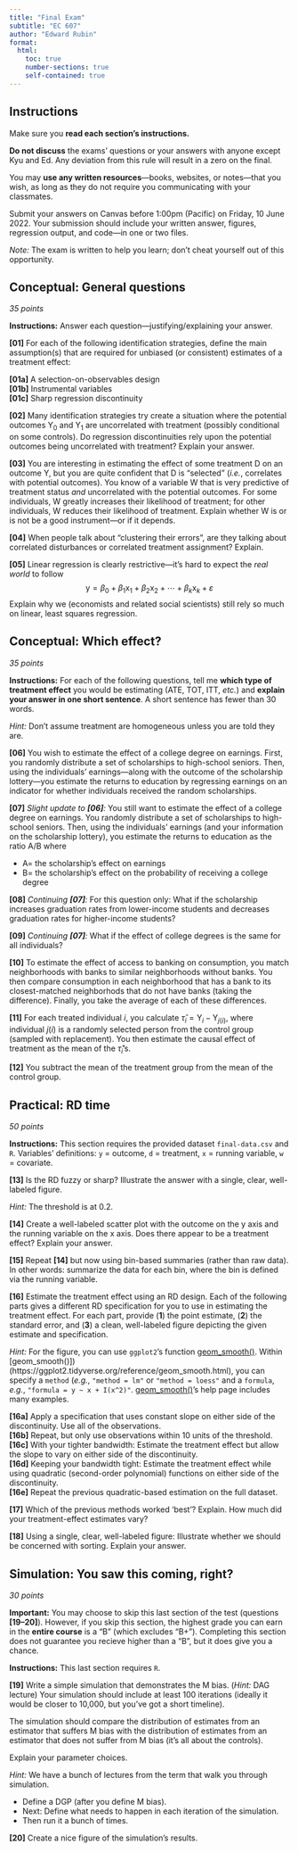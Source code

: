 ```yaml
---
title: "Final Exam"
subtitle: "EC 607"
author: "Edward Rubin"
format:
  html:
    toc: true
    number-sections: true
    self-contained: true
---
```


## Instructions

Make sure you **read each section's instructions.**

**Do not discuss** the exams' questions or your answers with anyone except Kyu and Ed. Any deviation from this rule will result in a zero on the final.

You may **use any written resources**---books, websites, or notes---that you wish, as long as they do not require you communicating with your classmates.

Submit your answers on Canvas before 1:00pm (Pacific) on Friday, 10 June 2022. Your submission should include your written answer, figures, regression output, and code—in one or two files.

*Note:* The exam is written to help you learn; don't cheat yourself out of this opportunity.

## Conceptual: General questions

*35 points*

**Instructions:** Answer each question---justifying/explaining your answer.

**[01]** For each of the following identification strategies, define the main assumption(s) that are required for unbiased (or consistent) estimates of a treatment effect:

**[01a]** A selection-on-observables design
<br>**[01b]** Instrumental variables
<br>**[01c]** Sharp regression discontinuity

**[02]** Many identification strategies try create a situation where the potential outcomes $\text{Y}_{0}$ and $\text{Y}_{1}$ are uncorrelated with treatment (possibly conditional on some controls). Do regression discontinuities rely upon the potential outcomes being uncorrelated with treatment? Explain your answer.

**[03]** You are interesting in estimating the effect of some treatment $\text{D}$ on an outcome $\text{Y}$, but you are quite confident that $\text{D}$ is "selected" (*i.e.*, correlates with potential outcomes). You know of a variable $\text{W}$ that is very predictive of treatment status *and* uncorrelated with the potential outcomes. For some individuals, $\text{W}$ greatly increases their likelihood of treatment; for other individuals, $\text{W}$ reduces their likelihood of treatment. Explain whether $\text{W}$ is or is not be a good instrument---or if it depends.

**[04]** When people talk about "clustering their errors", are they talking about correlated disturbances or correlated treatment assignment? Explain.

**[05]** Linear regression is clearly restrictive---it's hard to expect the *real world* to follow 
$$
  \text{y} = \beta_0 + \beta_1 \text{x}_1 + \beta_2 \text{x}_2 + \cdots + \beta_k \text{x}_k + \varepsilon
$$
Explain why we (economists and related social scientists) still rely so much on linear, least squares regression.

## Conceptual: Which effect?

*35 points*

**Instructions:** For each of the following questions, tell me **which type of treatment effect** you would be estimating (ATE, TOT, ITT, *etc.*) and **explain your answer in one short sentence**. A short sentence has fewer than 30 words.

*Hint:* Don't assume treatment are homogeneous unless you are told they are.

**[06]** You wish to estimate the effect of a college degree on earnings. First, you randomly distribute a set of scholarships to high-school seniors. Then, using the individuals' earnings—along with the outcome of the scholarship lottery—you estimate the returns to education by regressing earnings on an indicator for whether individuals received the random scholarships.

**[07]** *Slight update to **[06]**:* You still want to estimate the effect of a college degree on earnings. You randomly distribute a set of scholarships to high-school seniors. Then, using the individuals' earnings (and your information on the scholarship lottery), you estimate the returns to education as the ratio $\text{A}$/$\text{B}$ where

- $\text{A}=$ the scholarship's effect on earnings
- $\text{B}=$ the scholarship's effect on the probability of receiving a college degree

**[08]** *Continuing **[07]**:* For this question only: What if the scholarship increases graduation rates from lower-income students and decreases graduation rates for higher-income students?

**[09]** *Continuing **[07]**:* What if the effect of college degrees is the same for all individuals?

**[10]** To estimate the effect of access to banking on consumption, you match neighborhoods with banks to similar neighborhoods without banks. You then compare consumption in each neighborhood that has a bank to its closest-matched neighborhods that do not have banks (taking the difference). Finally, you take the average of each of these differences.

**[11]** For each treated individual $i$, you calculate $\hat{\tau}_i = \text{Y}_{i} - \text{Y}_{j(i)}$, where individual $j(i)$ is a randomly selected person from the control group (sampled with replacement). You then estimate the causal effect of treatment as the mean of the $\hat{\tau}_i$'s.

**[12]** You subtract the mean of the treatment group from the mean of the control group.

## Practical: RD time

*50 points*

**Instructions:** This section requires the provided dataset `final-data.csv` and `R`. Variables' definitions: `y` = outcome, `d` = treatment, `x` = running variable, `w` = covariate.

**[13]** Is the RD fuzzy or sharp? Illustrate the answer with a single, clear, well-labeled figure.

*Hint:* The threshold is at 0.2.

**[14]** Create a well-labeled scatter plot with the outcome on the y axis and the running variable on the x axis. Does there appear to be a treatment effect? Explain your answer.

**[15]** Repeat **[14]** but now using bin-based summaries (rather than raw data). In other words: summarize the data for each bin, where the bin is defined via the running variable.

**[16]** Estimate the treatment effect using an RD design. Each of the following parts gives a different RD specification for you to use in estimating the treatment effect. For each part, provide (**1**) the point estimate, (**2**) the standard error, and (**3**) a clean, well-labeled figure depicting the given estimate and specification.

*Hint:* For the figure, you can use `ggplot2`'s function [geom_smooth()](https://ggplot2.tidyverse.org/reference/geom_smooth.html). Within [geom_smooth()])(https://ggplot2.tidyverse.org/reference/geom_smooth.html), you can specify a `method` (*e.g.*, `"method = lm"` or `"method = loess"` and a `formula`, *e.g.*,
`"formula = y ~ x + I(x^2)"`. [geom\_smooth()](https://ggplot2.tidyverse.org/reference/geom_smooth.html)'s help page includes many examples.

**[16a]** Apply a specification that uses constant slope on either side of the discontinuity. Use all of the observations.
<br>**[16b]** Repeat, but only use observations within 10 units of the threshold.
<br>**[16c]** With your tighter bandwidth: Estimate the treatment effect but allow the slope to vary on either side of the discontinuity.
<br>**[16d]** Keeping your bandwidth tight: Estimate the treatment effect while using quadratic (second-order polynomial) functions on either side of the discontinuity.
<br>**[16e]** Repeat the previous quadratic-based estimation on the full dataset.

**[17]** Which of the previous methods worked 'best'? Explain. How much did your treatment-effect estimates vary?

**[18]** Using a single, clear, well-labeled figure: Illustrate whether we should be concerned with sorting. Explain your answer.

## Simulation: You saw this coming, right?

*30 points*

**Important:** You may choose to skip this last section of the test (questions **[19–20]**). However, if you skip this section, the highest grade you can earn in the **entire course** is a "B" (which excludes "B+"). Completing this section does not guarantee you recieve higher than a "B", but it does give you a chance.

**Instructions:** This last section requires `R`.

**[19]** Write a simple simulation that demonstrates the M bias. (*Hint:* DAG lecture) Your simulation should include at least 100 iterations (ideally it would be closer to 10,000, but you've got a short timeline).

The simulation should compare the distribution of estimates from an estimator that suffers M bias with the distribution of estimates from an estimator that does not suffer from M bias (it's all about the controls).

Explain your parameter choices.

*Hint:* We have a bunch of lectures from the term that walk you through simulation. 

- Define a DGP (after you define M bias).
- Next: Define what needs to happen in each iteration of the simulation. 
- Then run it a bunch of times.

**[20]** Create a nice figure of the simulation's results.